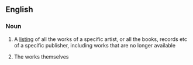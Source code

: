 ==English==

===Noun===
{{en-noun|head=[[back]] [[catalogue]]}}

# A [[listing]] of all the works of a specific artist, or all the books, records etc of a specific publisher, including works that are no longer available
# {{informal}} The works themselves